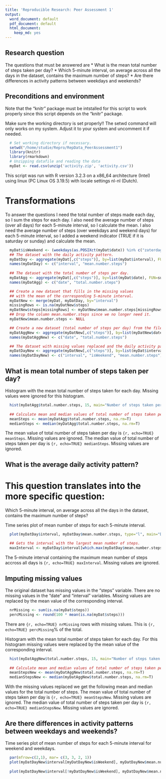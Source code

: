 ```yaml
---
title: 'Reproducible Research: Peer Assessment 1'
output:
  word_document: default
  pdf_document: default
  html_document:
    keep_md: yes
---
```


## Research question
The questions that must be answered are
* What is the mean total number of steps taken per day?
* Which 5-minute interval, on average across all the days in the dataset, contains the maximum number of steps?
* Are there differences in activity patterns between weekdays and weekends?

## Preconditions and environment
Note that the "knitr" package must be intstalled for this script to work properly since this script depends on the "knitr" package.

Make sure the working directory is set properly!!
The setwd command will only works on my system. Adjust it to your system and uncomment it if needed.

```r
  # Set working directory if necessary.
  setwd("/home/studie/Repro/RepData_PeerAssessment1")
  library(knitr)
  library(rmarkdown)
  # Unzipping datafile and reading the data
  myDat <- read.csv(unzip('activity.zip', 'activity.csv'))
```

This script was run with R version 3.2.3 on a x86_64 architecture (Intel) using linux (PC Linux OS 3.19.5) with locale settings nl-nl (Dutch).

# Transformations

To answer the questions I need the total number of steps made each day, so I sum the steps for each day.
I also need the average number of steps (over all days) for each 5-minute interval, so I calculate the mean.
I also need the average number of steps (over weekdays and weekend days) for each 5-minute interval, so I added a weekend indicator (TRUE if it is saturday or sunday) and calculate the mean.

```r
  myDat$isWeekend <- (weekdays(as.POSIXct(myDat$date)) %in% c("zaterdag", "zondag"))  # Dutch (my locale) for saturday and sunday.
  ## The dataset with the daily activity pattern.
  myDatDay <- aggregate(myDat[,c("steps")], by=list(myDat$interval), FUN=mean, na.rm=TRUE)
  names(myDatDay) <- c("interval", "mean.number.steps")
  
  ## The dataset with the total number of steps per day.
  myDatAgg <- aggregate(myDat[,c("steps")], by=list(myDat$date), FUN=sum, na.rm=TRUE)
  names(myDatAgg) <- c("date", "total.number.steps")

  ## Create a new dataset that fills in the missing values
  ## with the mean of the corresponding 5-minute interval.
  myDatNew <- merge(myDat, myDatDay, by="interval")
  missingRows <- is.na(myDatNew$steps)
  myDatNew$steps[missingRows] <- myDatNew$mean.number.steps[missingRows]
  ## Drop the column mean.number.steps since we no longer need it.
  myDatNew$mean.number.steps <- NULL

  ## Create a new dataset (total number of steps per day) from the file where all missing values were replaced with actual  values.
  myDatAggNew <- aggregate(myDatNew[,c("steps")], by=list(myDatNew$date), FUN=sum, na.rm=TRUE)
  names(myDatAggNew) <- c("date", "total.number.steps")

  ## The dataset with missing values replaced and the daily activity pattern split in weekend and non-weekend days.
  myDatDayNew <- aggregate(myDatNew[,c("steps")], by=list(myDat$interval, myDat$isWeekend), FUN=mean, na.rm=TRUE)
  names(myDatDayNew) <- c("interval", "isWeekend", "mean.number.steps")

```

## What is mean total number of steps taken per day?

Histogram with the mean total number of steps taken for each day. Missing values were ignored for this histogram.
```r
  hist(myDatAgg$total.number.steps, 15, main="Number of steps taken per day", xlab="Number of steps")
  
  ## Calculate mean and median values of total number of steps taken per day.
  meanSteps <- mean(myDatAgg$total.number.steps, na.rm=T)
  medianSteps <- median(myDatAgg$total.number.steps, na.rm=T)
```

The mean value of total number of steps taken
per day is ```{r, echo=TRUE} meanSteps```. Missing values are ignored.
The median value of total number of steps taken
per day is ```{r, echo=TRUE} medianSteps```. Missing values are ignored.


## What is the average daily activity pattern?
# This question translates into the more specific question:
Which 5-minute interval, on average across all the days in the dataset, contains the maximum number of steps?

Time series plot of mean number of steps for each 5-minute interval.
```r
  plot(myDatDay$interval, myDatDay$mean.number.steps, type="l", main="Daily activity", xlab="5-minute intervals in a day", ylab="Mean number of steps")
    
  ## Gets the interval with the largest mean number of steps.
  maxInterval <- myDatDay$interval[which.max(myDatDay$mean.number.steps)]
```

The 5-minute interval containing the maximum mean number of steps accross all days is ```{r, echo=TRUE} maxInterval```. Missing values are ignored.


## Imputing missing values
The original dataset has missing values in the "steps" variable. There are no missing values in the "date" and "interval" variables. Missing values are replaced by the mean value of the corresponding interval.

```r
  nrMissing <- sum(is.na(myDat$steps))
  percMissing <- round(100 * mean(is.na(myDat$steps)))
```

There are ```{r, echo=TRUE} nrMissing ``` rows with missing values. This is ```{r, echo=TRUE} percMissing ```% of the total.

Histogram with the mean total number of steps taken for each day. For this histogram missing values were replaced by the mean value of the corresponding interval. 

```r
  hist(myDatAggNew$total.number.steps, 15, main="Number of steps taken per day", xlab="Number of steps")
  
  ## Calculate mean and median values of total number of steps taken per day.
  meanStepsNew <- mean(myDatAggNew$total.number.steps, na.rm=T)
  medianStepsNew <- median(myDatAggNew$total.number.steps, na.rm=T)
```
With the missing values replaced we get the following mean and median values for the total number of steps.
The mean value of total number of steps taken
per day is ```{r, echo=TRUE} meanStepsNew```. Missing values are ignored.
The median value of total number of steps taken
per day is ```{r, echo=TRUE} medianStepsNew```. Missing values are ignored.

## Are there differences in activity patterns between weekdays and weekends?

Time series plot of mean number of steps for each 5-minute interval for weekend and weekdays.
```r
  par(mfrow=c(2,1), mar= c(3, 3, 2, 1))
  plot(myDatDayNew$interval[myDatDayNew$isWeekend], myDatDayNew$mean.number.steps[myDatDayNew$isWeekend], type="l", main="Weekend", xlab="Interval", ylab="Number of steps")
    
  plot(myDatDayNew$interval[!myDatDayNew$isWeekend], myDatDayNew$mean.number.steps[!myDatDayNew$isWeekend], type="l", main="Weekdays", xlab="Interval", ylab="Number of steps")
```

